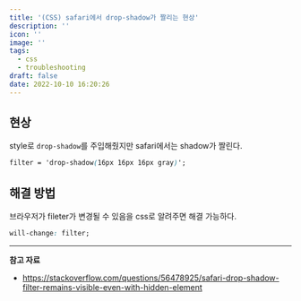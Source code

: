 ```yaml
---
title: '(CSS) safari에서 drop-shadow가 짤리는 현상'
description: ''
icon: ''
image: ''
tags:
  - css
  - troubleshooting
draft: false
date: 2022-10-10 16:20:26
---
```


## 현상

style로 `drop-shadow`를 주입해줬지만 safari에서는 shadow가 짤린다.

```css
filter = 'drop-shadow(16px 16px 16px gray)';
```

## 해결 방법

브라우저가 fileter가 변경될 수 있음을 css로 알려주면 해결 가능하다.

```css
will-change: filter;
```

---

**참고 자료**

- https://stackoverflow.com/questions/56478925/safari-drop-shadow-filter-remains-visible-even-with-hidden-element
